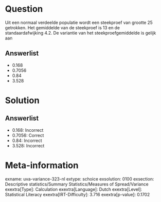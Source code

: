 Question
========

Uit een normaal verdeelde populatie wordt een steekproef van grootte 25
getrokken. Het gemiddelde van de steekproef is 13 en de
standaardafwijking 4.2. De variantie van het steekproefgemiddelde is
gelijk aan

Answerlist
----------

* 0.168
* 0.7056
* 0.84
* 3.528

Solution
========

Answerlist
----------

* 0.168: Incorrect
* 0.7056: Correct
* 0.84: Incorrect
* 3.528: Incorrect

Meta-information
================
exname: uva-variance-323-nl
extype: schoice
exsolution: 0100
exsection: Descriptive statistics/Summary Statistics/Measures of Spread/Variance
exextra[Type]: Calculation
exextra[Language]: Dutch
exextra[Level]: Statistical Literacy
exextra[IRT-Difficulty]: 3.716
exextra[p-value]: 0.1702
